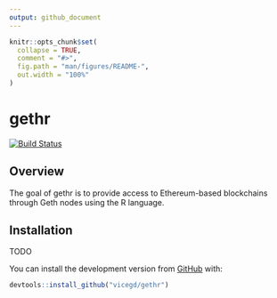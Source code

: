 ```yaml
---
output: github_document
---
```


<!-- README.md is generated from README.Rmd. Please edit that file -->

```r
knitr::opts_chunk$set(
  collapse = TRUE,
  comment = "#>",
  fig.path = "man/figures/README-",
  out.width = "100%"
)
```
# gethr

[![Build Status](https://travis-ci.org/vicegd/gethr.svg?branch=master)](https://travis-ci.org/vicegd/gethr)

## Overview

The goal of gethr is to provide access to Ethereum-based blockchains through Geth nodes using the R language.

## Installation

TODO

You can install the development version from [GitHub](https://github.com/vicegd/gethr) with: 

``` r
devtools::install_github("vicegd/gethr")
```
